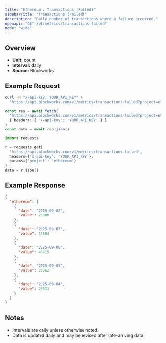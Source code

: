 ```yaml
---
title: "Ethereum : Transactions (Failed)"
sidebarTitle: "Transactions (Failed)"
description: "Daily number of transactions where a failure occurred."
openapi: "GET /v1/metrics/transactions-failed"
mode: "wide"
---
```


## Overview

- **Unit:** count
- **Interval:** daily
- **Source:** Blockworks

## Example Request

<CodeGroup>

```bash cURL
curl -H "x-api-key: YOUR_API_KEY" \
  "https://api.blockworks.com/v1/metrics/transactions-failed?project=ethereum"
```

```typescript TypeScript
const res = await fetch(
  'https://api.blockworks.com/v1/metrics/transactions-failed?project=ethereum',
  { headers: { 'x-api-key': 'YOUR_API_KEY' } }
)
const data = await res.json()
```

```python Python
import requests

r = requests.get(
  'https://api.blockworks.com/v1/metrics/transactions-failed',
  headers={'x-api-key': 'YOUR_API_KEY'},
  params={'project': 'ethereum'}
)
data = r.json()
```

</CodeGroup>

## Example Response

```json
{
  "ethereum": [
    {
      "date": "2025-09-08",
      "value": 20806
    },
    {
      "date": "2025-09-07",
      "value": 19884
    },
    {
      "date": "2025-09-06",
      "value": 40415
    },
    {
      "date": "2025-09-05",
      "value": 23362
    },
    {
      "date": "2025-09-04",
      "value": 26311
    }
  ]
}
```

## Notes
- Intervals are daily unless otherwise noted.
- Data is updated daily and may be revised after late-arriving data.
